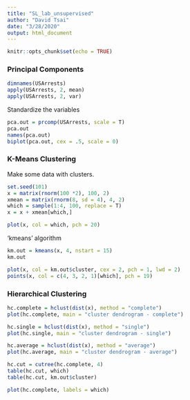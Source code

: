 ```yaml
---
title: "SL_lab_unsupervised"
author: "David Tsai"
date: "3/28/2020"
output: html_document
---
```


```r
knitr::opts_chunk$set(echo = TRUE)
```

### Principal Components
```r
dimnames(USArrests)
apply(USArrests, 2, mean)
apply(USArrests, 2, var)
```


Standardize the variables
```r
pca.out = prcomp(USArrests, scale = T)
pca.out
names(pca.out)
biplot(pca.out, cex = .5, scale = 0)
```


### K-Means Clustering
Make some data with clusters.
```r
set.seed(101)
x = matrix(rnorm(100 *2), 100, 2)
xmean = matrix(rnorm(8, sd = 4), 4, 2)
which = sample(1:4, 100, replace = T)
x = x + xmean[which,]

plot(x, col = which, pch = 20)
```

'kmeans' algorithm
```r
km.out = kmeans(x, 4, nstart = 15)
km.out

plot(x, col = km.out$cluster, cex = 2, pch = 1, lwd = 2)
points(x, col = c(4, 3, 2, 1)[which], pch = 19)
```

### Hierarchical Clustering
```r
hc.complete = hclust(dist(x), method = "complete")
plot(hc.complete, main = "cluster dendrogram - complete")

hc.single = hclust(dist(x), method = "single")
plot(hc.single, main = "cluster dendrogram - single")

hc.average = hclust(dist(x), method = "average")
plot(hc.average, main = "cluster dendrogram - average")
```

```r
hc.cut = cutree(hc.complete, 4)
table(hc.cut, which)
table(hc.cut, km.out$cluster)
```


```r
plot(hc.complete, labels = which)
```
